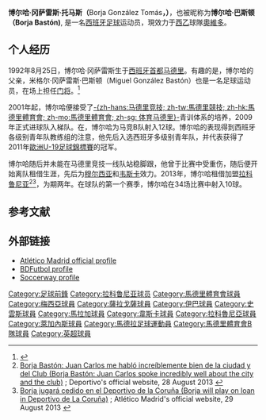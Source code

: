 {{noteTA
|G1=Football
|G2=EPL
|G3=laliga
|G4=uefa
|1=zh-hans:巴斯顿; zh-hk:巴斯頓;
|2=zh-hans:博尔哈;zh-hk:保查;zh-tw:博爾雅;
|3=zh-hans:冈萨雷斯;zh-hk:干沙利斯;zh-tw:干沙尼斯;
|4=zh-hans:托马斯; zh-hk:湯馬仕
}}
{{Infobox football biography
| name = 博尔哈·巴斯顿<br />Borja Bastón
| image = SDE - GCF DSC02690 (23842721443) (cropped).jpg
| caption = 
| fullname    = Borja González Tomás
| birth_date  = {{birth date and age|1992|8|25|df=y}}
| birth_place = 西班牙[[马德里|马德里]]
| height      = {{convert|1.90|m|ftin|0|abbr=on}}
| position = [[前锋_(足球)|前锋]]
| currentclub = [[皇家奥维耶多|奧維多]]
| clubnumber = 9
| youthyears1 = 1996–2009| youthclubs1 = [[马德里竞技俱乐部|马德里竞技]] 
| years1 = 2009–2011 | clubs1 = [[马德里竞技俱乐部|马德里竞技B]]                                   | caps1 = 37  | goals1 = 16
| years2 = 2010–2016 | clubs2 = [[马德里竞技俱乐部|马德里竞技]]                                     | caps2 = 1   | goals2 = 0
| years3 = 2011–2012 | clubs3 = → [[皇家穆尔西亚足球俱乐部|穆尔西亚]] (租借)                         | caps3 = 20  | goals3 = 4
| years4 = 2012–2013 | clubs4 = → [[韦斯卡足球俱乐部|韦斯卡]] (租借)                           | caps4 = 31  | goals4 = 9
| years5 = 2013–2014 | clubs5 = → [[拉科鲁尼亚竞技俱乐部|拉科鲁尼亚]] (租借) | caps5 = 34  | goals5 = 10
| years6 = 2014–2015 | clubs6 = → [[皇家萨拉戈萨|萨拉戈萨]] (租借)                     | caps6 = 38  | goals6 = 22
| years7 = 2015–2016 | clubs7 = → [[伊巴体育会|伊巴]] (租借)                             | caps7 = 36  | goals7 = 18
| years8 = 2016–2020 | clubs8 = [[斯旺西城足球俱乐部|斯旺西]] | caps8 = 38 | goals8 = 7
| years9 = 2017–2018 | clubs9 = → [[馬拉加足球會|馬拉加]] (租借)  | caps9 = 20 | goals9 = 2
| years10 = 2018–2019 | clubs10 = → [[阿拉維斯體育|艾拉維斯]] (租借)  | caps10 = 27 | goals10 = 5
| years11 = 2020    | clubs11 = [[阿士東維拉足球會|阿士東維拉]] | caps11 = 2 | goals11 = 0
| years12 = 2020–2021 | clubs12 = [[利根尼斯體育會|利根尼斯]] | caps12 = 35 | goals12 = 5
| years13 = 2021–    | clubs13 = [[皇家奥维耶多|奧維多]] | caps13 = 1 | goals13 = 0
| nationalyears1 = 2008      | nationalteam1 = 西班牙 U16| nationalcaps1 = 3  | nationalgoals1 = 6 
| nationalyears2 = 2008–2009 | nationalteam2 = 西班牙 U17 | nationalcaps2 = 22 | nationalgoals2 = 12
| nationalyears3 = 2011      | nationalteam3 = 西班牙 U19 | nationalcaps3 = 2  | nationalgoals3 = 0
| pcupdate = 20 August 2021
| ntupdate = 
}}
{{Spanish name|González|Tomás}}
'''博尔哈·冈萨雷斯·托马斯（'''Borja González Tomás'''，{{bd|1992年|8月25日}}）'''，也被昵称为'''博尔哈·巴斯顿（Borja Bastón)''', 是一名[[西班牙|西班牙]][[足球|足球]]运动员，現效力于[[西乙|西乙]]球隊[[皇家奥维耶多|奧維多]]。

==个人经历==
1992年8月25日，博尔哈·冈萨雷斯生于[[西班牙|西班牙]][[首都|首都]][[马德里|马德里]]。有趣的是，博尔哈的父亲，米格尔·冈萨雷斯·巴斯顿（Miguel González Bastón）也是一名足球运动员，在场上担任[[门将|门将]]。<ref>{{Cite web |url=http://www.bdfutbol.com/en/j/j1978.html |title=Miguel González Bastón at BDFutbol |access-date=2014-08-14 |archive-date=2020-10-17 |archive-url=https://web.archive.org/web/20201017155041/https://www.bdfutbol.com/en/j/j1978.html |dead-url=no }}</ref>

2001年起，博尔哈便接受了[[马德里竞技俱乐部|-{zh-hans:马德里竞技; zh-tw:馬德里競技; zh-hk:馬德里體育會; zh-mo:馬德里體育會; zh-sg: 体育马德里}-]]青训体系的培养，2009年正式进球队入梯队。在{{tsl|en|2009–10 Segunda División B|2009–10赛季}}，博尔哈为马竞B队射入12球。博尔哈的表现得到西班牙各级别青年队教练组的注意，他先后入选西班牙多级别青年队，并代表{{tsl|en|Spain national under-19 football team|西班牙U19}}获得了2011年[[歐洲U-19足球錦標賽|歐洲U-19足球錦標賽]]的冠军。

博尔哈随后并未能在马德里竞技一线队站稳脚跟，他曾于比赛中受重伤，随后便开始离队租借生涯，先后为[[皇家穆尔西亚足球俱乐部|穆尔西亚]]和[[韦斯卡足球俱乐部|韦斯卡]]效力。2013年，博尔哈租借加盟[[拉科鲁尼亚竞技俱乐部|拉科鲁尼亚]]<ref>[http://www.canaldeportivo.com/noticia/26239?utm_source=dlvr.it&utm_medium=twitter Borja Bastón: Juan Carlos me habló increíblemente bien de la ciudad y del Club (Borja Bastón: Juan Carlos spoke incredibly well about the city and the club)] {{Wayback|url=http://www.canaldeportivo.com/noticia/26239?utm_source=dlvr.it&utm_medium=twitter |date=20160203163639 }}; Deportivo's official website, 28 August 2013 {{es icon}}</ref><ref>[http://www.clubatleticodemadrid.com/noticias/borja-jugara-cedido-en-el-deportivo-de-la-coruna Borja jugará cedido en el Deportivo de la Coruña (Borja will play on loan in Deportivo de La Coruña)] {{Wayback|url=http://www.clubatleticodemadrid.com/noticias/borja-jugara-cedido-en-el-deportivo-de-la-coruna |date=20140103210853 }}; Atlético Madrid's official website, 29 August 2013 {{es icon}}</ref>，为期两年。在球队的第一个赛季，博尔哈在34场比赛中射入10球。

==参考文献==
{{reflist}}

==外部链接==
*[https://web.archive.org/web/20120318034307/http://www.clubatleticodemadrid.com/Web/gestion/Jugadores/FichaTecnica1_EN.php?jug=919&equ=200&previo=1 Atlético Madrid official profile]
*[http://www.bdfutbol.com/en/j/j12497.html BDFutbol profile]{{Wayback|url=http://www.bdfutbol.com/en/j/j12497.html |date=20121021045605 }}
*[http://uk.soccerway.com/players/borja-gonzalez-tomas/95842/ Soccerway profile] {{Wayback|url=http://uk.soccerway.com/players/borja-gonzalez-tomas/95842/ |date=20200904034314 }}

{{皇家奥维耶多球员名单}}

{{DEFAULTSORT:Borja Gonzalez}}
[[Category:足球前鋒|Category:足球前鋒]]
[[Category:拉科鲁尼亚球员|Category:拉科鲁尼亚球员]]
[[Category:馬德里體育會球員|Category:馬德里體育會球員]]
[[Category:梅西亞球員|Category:梅西亞球員]]
[[Category:薩拉戈薩球員|Category:薩拉戈薩球員]]
[[Category:伊巴球員|Category:伊巴球員]]
[[Category:史雲斯球員|Category:史雲斯球員]]
[[Category:馬拉加球員|Category:馬拉加球員]]
[[Category:韋斯卡球員|Category:韋斯卡球員]]
[[Category:拉科魯尼亞球員|Category:拉科魯尼亞球員]]
[[Category:萊加內斯球員|Category:萊加內斯球員]]
[[Category:馬德拉足球運動員|Category:馬德拉足球運動員]]
[[Category:馬德里體育會B隊球員|Category:馬德里體育會B隊球員]]
[[Category:英超球員|Category:英超球員]]